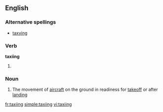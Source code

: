 ==English==

===Alternative spellings===
* [[taxying]]

===Verb===
'''taxiing'''

# {{present participle of|[[taxi]]}}

===Noun===
{{wikipedia}}
{{en-noun|-}}

# The movement of [[aircraft]] on the ground in readiness for [[takeoff]] or after [[landing]]

[[fr:taxiing]]
[[simple:taxiing]]
[[vi:taxiing]]